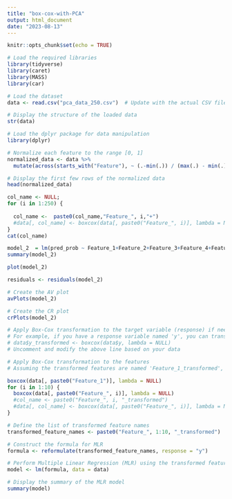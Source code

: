 ---
title: "box-cox-with-PCA"
output: html_document
date: "2023-08-13"
---

```{r setup, include=FALSE}
knitr::opts_chunk$set(echo = TRUE)
```

```{r}
# Load the required libraries
library(tidyverse)
library(caret)
library(MASS)
library(car)


```

```{r}
# Load the dataset
data <- read.csv("pca_data_250.csv")  # Update with the actual CSV file name

# Display the structure of the loaded data
str(data)

```

```{r}
# Load the dplyr package for data manipulation
library(dplyr)

# Normalize each feature to the range [0, 1]
normalized_data <- data %>%
  mutate(across(starts_with("Feature"), ~ (.-min(.)) / (max(.) - min(.))))

# Display the first few rows of the normalized data
head(normalized_data)


```

```{r}
col_name <- NULL;
for (i in 1:250) {
  
  col_name <-  paste0(col_name,"Feature_", i,"+")
  #data[, col_name] <- boxcox(data[, paste0("Feature_", i)], lambda = NULL)$x
}
cat(col_name)
```

```{r}
model_2  = lm(pred_prob ~ Feature_1+Feature_2+Feature_3+Feature_4+Feature_5+Feature_6+Feature_7+Feature_8+Feature_9+Feature_10+Feature_11+Feature_12+Feature_13+Feature_14+Feature_15+Feature_16+Feature_17+Feature_18+Feature_19+Feature_20+Feature_21+Feature_22+Feature_23+Feature_24+Feature_25+Feature_26+Feature_27+Feature_28+Feature_29+Feature_30+Feature_31+Feature_32+Feature_33+Feature_34+Feature_35+Feature_36+Feature_37+Feature_38+Feature_39+Feature_40+Feature_41+Feature_42+Feature_43+Feature_44+Feature_45+Feature_46+Feature_47+Feature_48+Feature_49+Feature_50+Feature_51+Feature_52+Feature_53+Feature_54+Feature_55+Feature_56+Feature_57+Feature_58+Feature_59+Feature_60+Feature_61+Feature_62+Feature_63+Feature_64+Feature_65+Feature_66+Feature_67+Feature_68+Feature_69+Feature_70+Feature_71+Feature_72+Feature_73+Feature_74+Feature_75+Feature_76+Feature_77+Feature_78+Feature_79+Feature_80+Feature_81+Feature_82+Feature_83+Feature_84+Feature_85+Feature_86+Feature_87+Feature_88+Feature_89+Feature_90+Feature_91+Feature_92+Feature_93+Feature_94+Feature_95+Feature_96+Feature_97+Feature_98+Feature_99+Feature_100+Feature_101+Feature_102+Feature_103+Feature_104+Feature_105+Feature_106+Feature_107+Feature_108+Feature_109+Feature_110+Feature_111+Feature_112+Feature_113+Feature_114+Feature_115+Feature_116+Feature_117+Feature_118+Feature_119+Feature_120+Feature_121+Feature_122+Feature_123+Feature_124+Feature_125+Feature_126+Feature_127+Feature_128+Feature_129+Feature_130+Feature_131+Feature_132+Feature_133+Feature_134+Feature_135+Feature_136+Feature_137+Feature_138+Feature_139+Feature_140+Feature_141+Feature_142+Feature_143+Feature_144+Feature_145+Feature_146+Feature_147+Feature_148+Feature_149+Feature_150+Feature_151+Feature_152+Feature_153+Feature_154+Feature_155+Feature_156+Feature_157+Feature_158+Feature_159+Feature_160+Feature_161+Feature_162+Feature_163+Feature_164+Feature_165+Feature_166+Feature_167+Feature_168+Feature_169+Feature_170+Feature_171+Feature_172+Feature_173+Feature_174+Feature_175+Feature_176+Feature_177+Feature_178+Feature_179+Feature_180+Feature_181+Feature_182+Feature_183+Feature_184+Feature_185+Feature_186+Feature_187+Feature_188+Feature_189+Feature_190+Feature_191+Feature_192+Feature_193+Feature_194+Feature_195+Feature_196+Feature_197+Feature_198+Feature_199+Feature_200+Feature_201+Feature_202+Feature_203+Feature_204+Feature_205+Feature_206+Feature_207+Feature_208+Feature_209+Feature_210+Feature_211+Feature_212+Feature_213+Feature_214+Feature_215+Feature_216+Feature_217+Feature_218+Feature_219+Feature_220+Feature_221+Feature_222+Feature_223+Feature_224+Feature_225+Feature_226+Feature_227+Feature_228+Feature_229+Feature_230+Feature_231+Feature_232+Feature_233+Feature_234+Feature_235+Feature_236+Feature_237+Feature_238+Feature_239+Feature_240+Feature_241+Feature_242+Feature_243+Feature_244+Feature_245+Feature_246+Feature_247+Feature_248+Feature_249+Feature_250, data = normalized_data)
summary(model_2)
```

```{r}

plot(model_2)
```

```{r}

residuals <- residuals(model_2)

# Create the AV plot
avPlots(model_2)

# Create the CR plot
crPlots(model_2)

```

```{r}
# Apply Box-Cox transformation to the target variable (response) if needed
# For example, if you have a response variable named 'y', you can transform it like this:
# data$y_transformed <- boxcox(data$y, lambda = NULL)
# Uncomment and modify the above line based on your data

# Apply Box-Cox transformation to the features
# Assuming the transformed features are named 'Feature_1_transformed', ..., 'Feature_10_transformed'

boxcox(data[, paste0("Feature_1")], lambda = NULL)
for (i in 1:10) {
  boxcox(data[, paste0("Feature_", i)], lambda = NULL)
  #col_name <- paste0("Feature_", i, "_transformed")
  #data[, col_name] <- boxcox(data[, paste0("Feature_", i)], lambda = NULL)$x
}

# Define the list of transformed feature names
transformed_feature_names <- paste0("Feature_", 1:10, "_transformed")  # Adjust the range as needed

# Construct the formula for MLR
formula <- reformulate(transformed_feature_names, response = "y")

# Perform Multiple Linear Regression (MLR) using the transformed features
model <- lm(formula, data = data)

# Display the summary of the MLR model
summary(model)


```
